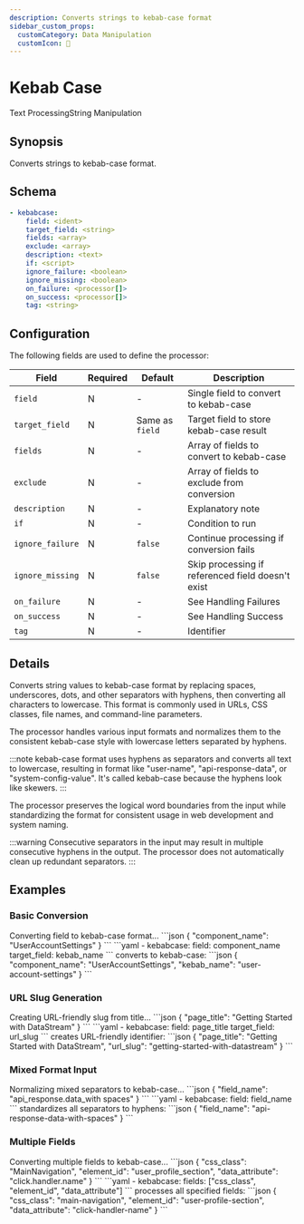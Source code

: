 ```yaml
---
description: Converts strings to kebab-case format
sidebar_custom_props:
  customCategory: Data Manipulation
  customIcon: 🍖
---
```


# Kebab Case

<span className="theme-doc-version-badge badge badge--primary">Text Processing</span><span className="theme-doc-version-badge badge badge--secondary">String Manipulation</span>

## Synopsis

Converts strings to kebab-case format.

## Schema

```yaml {2-3}
- kebabcase:
    field: <ident>
    target_field: <string>
    fields: <array>
    exclude: <array>
    description: <text>
    if: <script>
    ignore_failure: <boolean>
    ignore_missing: <boolean>
    on_failure: <processor[]>
    on_success: <processor[]>
    tag: <string>
```

## Configuration

The following fields are used to define the processor:

|Field|Required|Default|Description|
|---|---|---|---|
|`field`|N|-|Single field to convert to kebab-case|
|`target_field`|N|Same as `field`|Target field to store kebab-case result|
|`fields`|N|-|Array of fields to convert to kebab-case|
|`exclude`|N|-|Array of fields to exclude from conversion|
|`description`|N|-|Explanatory note|
|`if`|N|-|Condition to run|
|`ignore_failure`|N|`false`|Continue processing if conversion fails|
|`ignore_missing`|N|`false`|Skip processing if referenced field doesn't exist|
|`on_failure`|N|-|See <Topic id="handling-failures">Handling Failures</Topic>|
|`on_success`|N|-|See <Topic id="handling-success">Handling Success</Topic>|
|`tag`|N|-|Identifier|

## Details

Converts string values to kebab-case format by replacing spaces, underscores, dots, and other separators with hyphens, then converting all characters to lowercase. This format is commonly used in URLs, CSS classes, file names, and command-line parameters.

The processor handles various input formats and normalizes them to the consistent kebab-case style with lowercase letters separated by hyphens.

:::note
kebab-case format uses hyphens as separators and converts all text to lowercase, resulting in format like "user-name", "api-response-data", or "system-config-value". It's called kebab-case because the hyphens look like skewers.
:::

The processor preserves the logical word boundaries from the input while standardizing the format for consistent usage in web development and system naming.

:::warning
Consecutive separators in the input may result in multiple consecutive hyphens in the output. The processor does not automatically clean up redundant separators.
:::

## Examples

### Basic Conversion

<ExampleGrid>
  <CommentCol>
    Converting field to kebab-case format...
  </CommentCol>
  <CodeCol>
    ```json
    {
      "component_name": "UserAccountSettings"
    }
    ```
    ```yaml
    - kebabcase:
        field: component_name
        target_field: kebab_name
    ```
  </CodeCol>
  <CommentCol>
    converts to kebab-case:
  </CommentCol>
  <CodeCol>
    ```json
    {
      "component_name": "UserAccountSettings",
      "kebab_name": "user-account-settings"
    }
    ```
  </CodeCol>
</ExampleGrid>

### URL Slug Generation

<ExampleGrid>
  <CommentCol>
    Creating URL-friendly slug from title...
  </CommentCol>
  <CodeCol>
    ```json
    {
      "page_title": "Getting Started with DataStream"
    }
    ```
    ```yaml
    - kebabcase:
        field: page_title
        target_field: url_slug
    ```
  </CodeCol>
  <CommentCol>
    creates URL-friendly identifier:
  </CommentCol>
  <CodeCol>
    ```json
    {
      "page_title": "Getting Started with DataStream",
      "url_slug": "getting-started-with-datastream"
    }
    ```
  </CodeCol>
</ExampleGrid>

### Mixed Format Input

<ExampleGrid>
  <CommentCol>
    Normalizing mixed separators to kebab-case...
  </CommentCol>
  <CodeCol>
    ```json
    {
      "field_name": "api_response.data_with spaces"
    }
    ```
    ```yaml
    - kebabcase:
        field: field_name
    ```
  </CodeCol>
  <CommentCol>
    standardizes all separators to hyphens:
  </CommentCol>
  <CodeCol>
    ```json
    {
      "field_name": "api-response-data-with-spaces"
    }
    ```
  </CodeCol>
</ExampleGrid>

### Multiple Fields

<ExampleGrid>
  <CommentCol>
    Converting multiple fields to kebab-case...
  </CommentCol>
  <CodeCol>
    ```json
    {
      "css_class": "MainNavigation",
      "element_id": "user_profile_section",
      "data_attribute": "click.handler.name"
    }
    ```
    ```yaml
    - kebabcase:
        fields: ["css_class", "element_id", "data_attribute"]
    ```
  </CodeCol>
  <CommentCol>
    processes all specified fields:
  </CommentCol>
  <CodeCol>
    ```json
    {
      "css_class": "main-navigation",
      "element_id": "user-profile-section",
      "data_attribute": "click-handler-name"
    }
    ```
  </CodeCol>
</ExampleGrid>